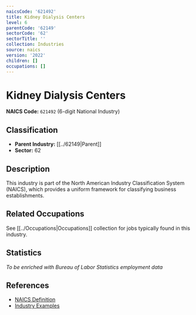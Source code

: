 ```yaml
---
naicsCode: '621492'
title: Kidney Dialysis Centers
level: 6
parentCode: '62149'
sectorCode: '62'
sectorTitle: ''
collection: Industries
source: naics
version: '2022'
children: []
occupations: []
---
```

# Kidney Dialysis Centers

**NAICS Code:** `621492` (6-digit National Industry)

## Classification

- **Parent Industry:** [[../62149|Parent]]
- **Sector:** 62

## Description

This industry is part of the North American Industry Classification System (NAICS), which provides a uniform framework for classifying business establishments.

## Related Occupations

See [[../Occupations|Occupations]] collection for jobs typically found in this industry.

## Statistics

*To be enriched with Bureau of Labor Statistics employment data*

## References

- [NAICS Definition](https://www.census.gov/naics/)
- [Industry Examples](https://www.census.gov/naics/2022NAICS/)
